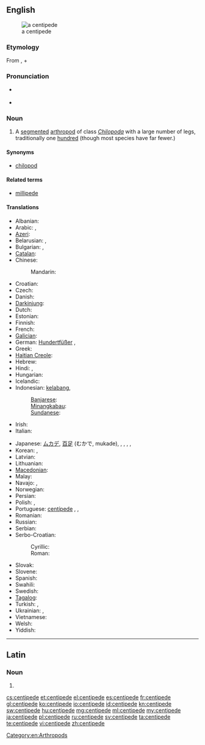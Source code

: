 ==English==
{{wikipedia}}
[[Image:Chilopod_%28Marshal_Hedin%29.jpg|thumb|right|a centipede]]

===Etymology===
From {{etyl|la}} {{term|centi-||hundred|lang=la}}, + {{term|-pede||feet|lang=la}}

===Pronunciation===
* {{a|UK}} {{IPA|/ˈʃɛnt.ɪ.pid/}} {{SAMPA|/"SEnt.I.pid/}}
* {{hyphenation|cen-ti-pede|sen'tah-peed}}

===Noun===
{{en-noun}}

# A [[segmented]] [[arthropod]] of class ''[[Chilopoda]]'' with a large number of legs, traditionally one [[hundred]] (though most species have far fewer.)

====Synonyms====
* [[chilopod]]

====Related terms====
* [[millipede]]

====Translations====
{{trans-top|A segmented arthropod of class Chilopoda}}
* Albanian: {{t|sq|njëqindkëmbëshi}}
* Arabic: {{t|ar|حريش|sc=Arab}}, {{t|ar|حريش|m|tr=ḥarīš|sc=Arab}}
* [[Azeri]]: {{t|az|qırxayaq}}
* Belarusian: {{t|be|cараканожкі|sc=Cyrl}}, {{t|be|cараканожка|f|tr=sarakanóžka|sc=Cyrl}}
* Bulgarian: {{t|bg|стоножка|f}}, {{t|bg|стоножка|f|tr=stonóžka|sc=Cyrl}}
* [[Catalan]]: {{t|ca|centpeus}}
* Chinese:
*: Mandarin: {{t-|cmn|蜈蚣|tr=wúgōng|sc=Hani}}
* Croatian: {{t|hr|stonoga}}
* Czech: {{t-|cs|stonožka|f}}
* Danish: {{t|da|skolopender}}
* [[Darkinjung]]: {{tø|aus-dar|búrranburran}}
* Dutch: {{t+|nl|duizendpoot|m}}
* Estonian: {{t|et|sadajalgne}}
* Finnish: {{t-|fi|juoksujalkainen}}
* French: {{t+|fr|centipède|m}}
* [[Galician]]: {{t|gl|cempés}}
* German: [[Hundertfüßer]] {{m}}, {{t|de|Tausendfüßer|m}}
* Greek: {{t+|el|σαρανταποδαρούσα|f|tr=sarantapodaroúsa|sc=Grek}}
* [[Haitian Creole]]: {{tø|ht|miryapod}}
* Hebrew: {{t+|he|נדל|m}}
* Hindi: {{t|hi|चालीसपद|sc=Deva}}, {{t|hi|चालीसपद|tr=cālīspad|sc=Deva}}
* Hungarian: {{t|hu|százlábúak}}
* Icelandic: {{t|is|margfætlur}}
* Indonesian: [[kelabang]], {{t|id|lipan}}
*: [[Banjarese]]: {{tø|bjn|halilipan}}
*: [[Minangkabau]]: {{tø|min|sipasan}}
*: [[Sundanese]]: {{t|su|babakaur}}
* Irish: {{t|ga|céadchosach}}
* Italian: {{t-|it|centopiedi|m}}
{{trans-mid}}
* Japanese: [[ムカデ]], [[百足]] (むかで, mukade), {{t|ja|ムカデ|tr=mukade|sc=Jpan}}, {{t|ja|百足|tr=むかで, mukade|sc=Jpan}}, {{t|ja|蜈蜙|sc=Jpan}}, {{t|ja|蜈蚣|sc=Jpan}}, {{t|ja|蝍蛆|sc=Jpan}}
* Korean: {{t+|ko|지네|sc=Hang}}, {{t|ko|지네|tr=jine|sc=Kore}}
* Latvian: {{t|lv|simtkāji}}
* Lithuanian: {{t|lt|lūpakojai}}
* [[Macedonian]]: {{t|mk|стоногалка|f|tr=stonógalka}}
* Malay: {{t|ms|lipan}}
* Navajo: {{tø|nv|jááłánii}}, {{tø|nv|jáád łánii}}
* Norwegian: {{t|no|skolopender|m}}
* Persian: {{t|fa|پرپا|sc=fa-Arab}}
* Polish: {{t+|pl|stonoga|f}}, {{t|pl|pareczniki}}
* Portuguese: [[centípede]] {{m}}, {{t|pt|centopeia|f}}, {{t|pt|quilópode}}
* Romanian: {{t|ro|centiped}}
* Russian: {{t|ru|сороконожка|f|tr=sorokonóžka}}
* Serbian: {{t-|sr|stonoga|f}}
* Serbo-Croatian:
*: Cyrillic: {{t|sh|стонога|f}}
*: Roman: {{t|sh|stonoga|f}}
* Slovak: {{t-|sk|stonožka|f}}
* Slovene: {{t|sl|stonoga}}
* Spanish: {{t-|es|ciempiés|m}}
* Swahili: {{t+|sw|tandu|xs=Swahili}}
* Swedish: {{t|sv|enkelfoting|c}}
* [[Tagalog]]: {{t|tl|alupihan}}
* Turkish: {{t+|tr|kırkayak}}, {{t|tr|Çıya}}
* Ukrainian: {{t|uk|cороконіжка|sc=Cyrl}}, {{t|uk|cороконіжка|f|tr=sorokonížka|sc=Cyrl}}
* Vietnamese: {{t|vi|con rít}}
* Welsh: {{t|cy|neidr gantroed}}
* Yiddish: {{t|yi|סענטיפּעדע|sc=Hebr}}
{{trans-bottom}}

[[Category:en:Arthropods]]

----

==Latin==

===Noun===
{{la-noun-form|centipede}}

# {{inflection of|centipes|centipēs|abl|s|lang=la}}

[[cs:centipede]]
[[et:centipede]]
[[el:centipede]]
[[es:centipede]]
[[fr:centipede]]
[[gl:centipede]]
[[ko:centipede]]
[[io:centipede]]
[[id:centipede]]
[[kn:centipede]]
[[sw:centipede]]
[[hu:centipede]]
[[mg:centipede]]
[[ml:centipede]]
[[my:centipede]]
[[ja:centipede]]
[[pl:centipede]]
[[ru:centipede]]
[[sv:centipede]]
[[ta:centipede]]
[[te:centipede]]
[[vi:centipede]]
[[zh:centipede]]
